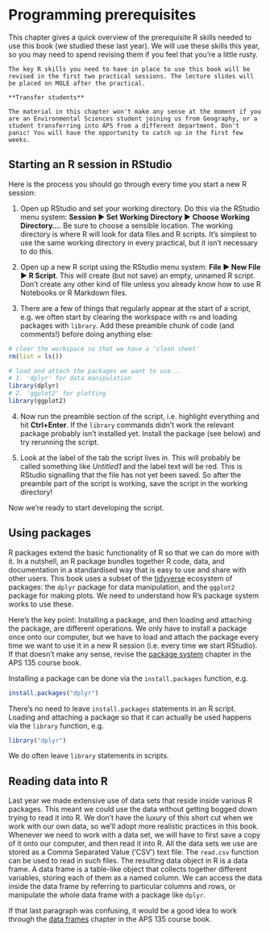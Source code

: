 # Programming prerequisites {#prerequisites}

This chapter gives a quick overview of the prerequisite R skills needed to use this book (we studied these last year). We will use these skills this year, so you may need to spend revising them if you feel that you're a little rusty.

```block

The key R skills you need to have in place to use this book will be revised in the first two practical sessions. The lecture slides will be placed on MOLE after the practical.

**Transfer students**

The material in this chapter won't make any sense at the moment if you are an Environmental Sciences student joining us from Geography, or a student transferring into APS from a different department. Don't panic! You will have the opportunity to catch up in the first few weeks.
```

## Starting an R session in RStudio

Here is the process you should go through every time you start a new R session:

1. Open up RStudio and set your working directory. Do this via the RStudio menu system: **Session ▶ Set Working Directory ▶ Choose Working Directory...**. Be sure to choose a sensible location. The working directory is where R will look for data files and R scripts. It's simplest to use the same working directory in every practical, but it isn't necessary to do this.

2. Open up a new R script using the RStudio menu system: **File ▶ New File ▶ R Script**. This will create (but not save) an empty, unnamed R script. Don't create any other kind of file unless you already know how to use R Notebooks or R Markdown files.

3. There are a few of things that regularly appear at the start of a script, e.g. we often start by clearing the workspace with `rm` and loading packages with `library`. Add these preamble chunk of code (and comments!) before doing anything else:

```r
# clear the workspace so that we have a 'clean sheet'
rm(list = ls())

# load and attach the packages we want to use...
# 1. 'dplyr' for data manipulation
library(dplyr)
# 2. 'ggplot2' for plotting
library(ggplot2)
```

4. Now run the preamble section of the script, i.e. highlight everything and hit **Ctrl+Enter**. If the `library` commands didn't work the relevant package probably isn't installed yet. Install the package (see below) and try rerunning the script.

5. Look at the label of the tab the script lives in. This will probably be called something like *Untitled1* and the label text will be red. This is RStudio signalling that the file has not yet been saved. So after the preamble part of the script is working, save the script in the working directory!

Now we're ready to start developing the script.

## Using packages

R packages extend the basic functionality of R so that we can do more with it. In a nutshell, an R package bundles together R code, data, and documentation in a standardised way that is easy to use and share with other users. This book uses a subset of the [tidyverse](https://www.tidyverse.org) ecosystem of packages: the `dplyr` package for data manipulation, and the `ggplot2` package for making plots. We need to understand how R's package system works to use these. 

Here's the key point: Installing a package, and then loading and attaching the package, are different operations. We only have to install a package once onto our computer, but we have to load and attach the package every time we want to use it in a new R session (i.e. every time we start RStudio). If that doesn't make any sense, revise the [package system](http://dzchilds.github.io/aps-data-analysis-L1/help-packages.html) chapter in the APS 135 course book.

Installing a package can be done via the `install.packages` function, e.g.
```r
install.packages("dplyr")
```
There's no need to leave `install.packages` statements in an R script. Loading and attaching a package so that it can actually be used happens via the `library` function, e.g.
```r
library("dplyr")
```
We do often leave `library` statements in scripts.

## Reading data into R

Last year we made extensive use of data sets that reside inside various R packages. This meant we could use the data without getting bogged down trying to read it into R. We don't have the luxury of this short cut when we work with our own data, so we'll adopt more realistic practices in this book. Whenever we need to work with a data set, we will have to first save a copy of it onto our computer, and then read it into R. All the data sets we use are stored as a Comma Separated Value ('CSV') text file. The `read.csv` function can be used to read in such files. The resulting data object in R is a data frame. A data frame is a table-like object that collects together different variables, storing each of them as a named column. We can access the data inside the data frame by referring to particular columns and rows, or manipulate the whole data frame with a package like `dplyr`. 

If that last paragraph was confusing, it would be a good idea to work through the [data frames]({{site.baseurl-L1}}/data-frames.html#access-data) chapter in the APS 135 course book.









